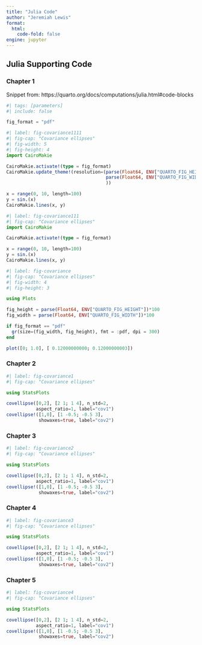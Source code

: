 ```yaml
---
title: "Julia Code"
author: "Jeremiah Lewis"
format:
  html:
    code-fold: false
engine: jupyter
---
```


## Julia Supporting Code

### Chapter 1 {#sec-ch-1-jl}

Snippet from: https://quarto.org/docs/computations/julia.html#code-blocks

```julia
#| tags: [parameters]
#| include: false

fig_format = "pdf"
```

```julia
#| label: fig-covariance1111
#| fig-cap: "Covariance ellipses"
#| fig-width: 5
#| fig-height: 4
import CairoMakie

CairoMakie.activate!(type = fig_format)
CairoMakie.update_theme!(resolution=(parse(Float64, ENV["QUARTO_FIG_HEIGHT"])*100,
                                     parse(Float64, ENV["QUARTO_FIG_WIDTH"])*100
                                     ))

x = range(0, 10, length=100)
y = sin.(x)
CairoMakie.lines(x, y)
```


```julia
#| label: fig-covariance111
#| fig-cap: "Covariance ellipses"
import CairoMakie

CairoMakie.activate!(type = fig_format)

x = range(0, 10, length=100)
y = sin.(x)
CairoMakie.lines(x, y)
```

```julia
#| label: fig-covariance
#| fig-cap: "Covariance ellipses"
#| fig-width: 4
#| fig-height: 3

using Plots

fig_height = parse(Float64, ENV["QUARTO_FIG_HEIGHT"])*100
fig_width = parse(Float64, ENV["QUARTO_FIG_WIDTH"])*100

if fig_format == "pdf"
  gr(size=(fig_width, fig_height), fmt = :pdf, dpi = 300)
end

plot([0; 1.0], [ 0.12000000000; 0.12000000003])
```

### Chapter 2

```julia
#| label: fig-covariance1
#| fig-cap: "Covariance ellipses"

using StatsPlots

covellipse([0,2], [2 1; 1 4], n_std=2, 
           aspect_ratio=1, label="cov1")
covellipse!([1,0], [1 -0.5; -0.5 3], 
            showaxes=true, label="cov2")
```

### Chapter 3

```julia
#| label: fig-covariance2
#| fig-cap: "Covariance ellipses"

using StatsPlots

covellipse([0,2], [2 1; 1 4], n_std=2, 
           aspect_ratio=1, label="cov1")
covellipse!([1,0], [1 -0.5; -0.5 3], 
            showaxes=true, label="cov2")
```

### Chapter 4

```julia
#| label: fig-covariance3
#| fig-cap: "Covariance ellipses"

using StatsPlots

covellipse([0,2], [2 1; 1 4], n_std=2, 
           aspect_ratio=1, label="cov1")
covellipse!([1,0], [1 -0.5; -0.5 3], 
            showaxes=true, label="cov2")
```

### Chapter 5

```julia
#| label: fig-covariance4
#| fig-cap: "Covariance ellipses"

using StatsPlots

covellipse([0,2], [2 1; 1 4], n_std=2, 
           aspect_ratio=1, label="cov1")
covellipse!([1,0], [1 -0.5; -0.5 3], 
            showaxes=true, label="cov2")
```
